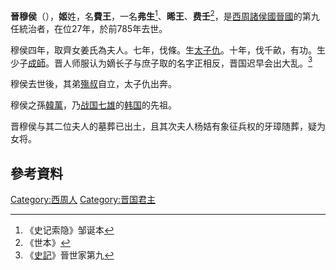 {{Emperorcn box
|圖像=
|圖說=
|名稱=晋穆侯
|姓名=名：费王
|諡號=穆
|政權=[[晋國|晋國]]
|出生日期=？
|逝世日期=前785年
|在位=前811年－前785年
|父=[[晉献侯|晉献侯]]
}}
'''晉穆侯'''（{{bd|？||前785年||J}}），'''姬'''姓，名'''費王'''，一名'''弗生'''<ref>《史记索隐》邹诞本</ref>、'''晞王'''、'''费壬'''<ref>《世本》</ref>，是[[西周|西周]][[諸侯國|諸侯國]][[晉國|晉國]]的第九任統治者，在位27年，於前785年去世。

穆侯四年，取齊女姜氏為夫人。七年，伐條。生[[晉文侯|太子仇]]。十年，伐千畝，有功。生少子[[曲沃桓叔|成師]]。晋人师服认为嫡长子与庶子取的名字正相反，晋国迟早会出大乱。<ref>《[[史記|史記]]》晉世家第九</ref>

穆侯去世後，其弟[[晉殤叔|殤叔]]自立，太子仇出奔。

穆侯之孫[[韓萬|韓萬]]，乃[[战国七雄|战国七雄]]的[[韩国_(战国)|韩国]]的先祖。

晋穆侯与其二位夫人的墓葬已出土，且其次夫人杨姞有象征兵权的牙璋随葬，疑为女将。

==參考資料==
{{reflist}}

{{中国皇帝|父[[晉獻侯|晉獻侯]]|弟[[晉殤叔|晉殤叔]]|[[晉國君主|晉國君主]]|前812年－前785年}}
{{晋国君主}}

[[Category:西周人|Category:西周人]]
[[Category:晋国君主|Category:晋国君主]]